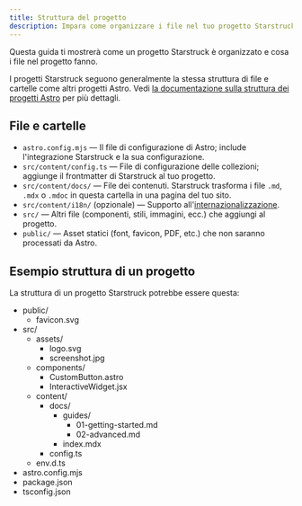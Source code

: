 ```yaml
---
title: Struttura del progetto
description: Impara come organizzare i file nel tuo progetto Starstruck.
---
```


Questa guida ti mostrerà come un progetto Starstruck è organizzato e cosa i file nel progetto fanno.

I progetti Starstruck seguono generalmente la stessa struttura di file e cartelle come altri progetti Astro. Vedi [la documentazione sulla struttura dei progetti Astro](https://docs.astro.build/en/core-concepts/project-structure/) per più dettagli.

## File e cartelle

- `astro.config.mjs` — Il file di configurazione di Astro; include l'integrazione Starstruck e la sua configurazione.
- `src/content/config.ts` — File di configurazione delle collezioni; aggiunge il frontmatter di Starstruck al tuo progetto.
- `src/content/docs/` — File dei contenuti. Starstruck trasforma i file `.md`, `.mdx` o `.mdoc` in questa cartella in una pagina del tuo sito.
- `src/content/i18n/` (opzionale) — Supporto all'[internazionalizzazione](/it/guides/i18n/).
- `src/` — Altri file (componenti, stili, immagini, ecc.) che aggiungi al progetto.
- `public/` — Asset statici (font, favicon, PDF, etc.) che non saranno processati da Astro.

## Esempio struttura di un progetto

La struttura di un progetto Starstruck potrebbe essere questa:


<FileTree>

- public/
  - favicon.svg
- src/
  - assets/
    - logo.svg
    - screenshot.jpg
  - components/
    - CustomButton.astro
    - InteractiveWidget.jsx
  - content/
    - docs/
      - guides/
        - 01-getting-started.md
        - 02-advanced.md
      - index.mdx
    - config.ts
  - env.d.ts
- astro.config.mjs
- package.json
- tsconfig.json

</FileTree>
